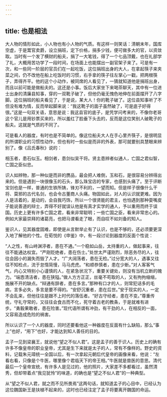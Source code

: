 ```yaml
---
---
---
```

title: 也是相法
---




大人物的情形如此，小人物也有小人物的气质。有这样一则笑话：清朝末年，国库空虚，于是鬻官卖爵，设立捐班，定下价格，捐多少钱，便可做多大的官，以资敛取。当时有一个发了横财的船夫，捐了一大笔钱，得了一个七品顶戴，也在礼部学了礼，大概用苦功学了一段时间，在场面上也能摆出一副官架子来了。可是有一次，和一些同一阶层的官员们在一起吃饭，这位捐班出身的大人，在拿起筷子来夹菜之间，仍不改他在船上吃饭时的习惯，右手拿的筷子往左掌心一戳，把两根筷子，弄得齐平。他的这个小动作，被同席的人看见了，一猜就知道他是捐班出身，而且以前可能是做船夫的。这还是小事。饭后大家坐下来喝茶聊天，其中有一位进士出身的清廉县知事，穿的一双靴子破了，但他仍毫无愧色地伸在前面摆开了八字脚。这位捐班的船夫看见了，于是说，某大人！你的靴子破了。这位县知事听了不但没有难为情，反而举起脚来说：“我这靴子的面子虽然破了，可是底子好得很。”这是一句双关语，意思是说：我这县官的底子，是凭学问考来的，不像你老哥这个官儿是用钞票买来的，所以羞红了脸垂下头去的，反而是这位笑别人破靴子的船夫。这就是气质的不同了。

可是看人的器度，有时也是不简单的。像这位船夫大人在手心里齐筷子，是很明显的所谓职业的习惯性动作，但也有时一些似是而非的外表，那可就要别具慧眼来辨别了。像《吕氏春秋》说的：

相玉者，患石似玉。相剑者，患剑似吴干将。贤主患辨者似通人，亡国之君似智，亡国之臣似忠。

识人如辨物，那一种似是而非的赝品，最会把人难倒，玉和石，是很容易分辨得出来的。但是遇到一块很像玉的石头，那么珠宝店的专家，也感到头痛了。至于评断宝剑也是一样，普通的生铁所铸，锋刃不利的，一望而知。但是样子很像什么干将、莫邪的古代名剑，也会令古董商人头痛。物固如此，对人的认识就更难。因为人是活着的，是动的，会自我巧饰，所以一个很贤能的君主，也怕遇到那种耍嘴皮子能说善道的辩士，弄得不好就误认他是有真才实学的通人，予以重用而终于误国。历史上更有许多亡国之君，看来非常聪明；一些亡国之臣，看来非常忠心的。例如大家最崇拜的诸葛亮，也把马谡看走了眼，而自叹不如刘备的知人。

鉴识人，见其器度固难，即使是从言默举止有了认识，也是不够的，还必须要更深入地了解他的个性。在荀悦的《申鉴》中，有一段讨论到器度的反面个性说：

“人之性，有山峙渊渟者，患在不通。”一个稳如山岳，太持重的人，做起事来，往往不能通达权宜。“严刚贬绝者，患在伤士。”处世太严谨刚烈，除恶务尽的人，往往会因小的漏失而毁了人才。“广大阔荡者，患在无检。”过分宽大的人，遇事又往往不知检点，流于怠惰简慢，马马虎虎。“和顺恭慎者，患在少断。”对人客客气气，内心又特别小心谨慎的人，在紧急状况下，重要关键处，则没有当机立断的魄力。“端悫清洁者，患在狭隘。”做人方方正正，丝毫不苟取的人，又有拘拘缩缩，施展不开的缺点。“辩通有辞者，患在多言。”那种有口才的人，则常犯话多的毛病，言多必失，多言是要不得的。“安舒沉重者，患在后世。”安于现实的人，一定不会乱来，但他往往是跟不上时代的落伍者。“好古守经者，患在不变。”尊重传统，守礼守常的，又往往会食古而不化，死守着古老的教条，于是就难有进步。“勇毅果敢者，患在险害。”现代语所谓有冲劲，有干劲的人，在相反的一面，又容易造成危险的祸害。

所以认识了一个人的器度，同时还要看他这一种器度在反面有什么缺陷，那么“事上”也好，“用下”也好，才能达到知人善任的目的。

孟子一见到梁襄王，就说他“望之不似人君”。这是孟子的善于识人。历史上的确有许多不像皇帝的职业皇帝，尤其是生下来就是太子的人，常有不像样的。野史的资料，记载朱元璋统一全国以后，有一次拿起元朝后代皇帝的画像来看，他说：“左看右看，只像是个牛医，哪里像个君临天下的帝王相。”牛医就是兽医的意思。清代最后一个皇帝宣统，有许多人是见过的，他的照片，大家差不多都看过，虽然清秀，但却带着点“我见犹怜”的味道，的确也是“望之不似人君”的一种典型。

从“望之不似人君，就之而不见所畏焉”这两句话，就知道孟子的心目中，已经认为这位魏国新王是扶植不起来的，这时也已经注定了孟子将要离开魏国的命运。